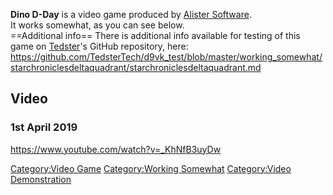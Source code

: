 <strong>Dino D-Day</strong> is a video game produced by [[Alister Software]].
<br />
It works somewhat, as you can see below.
<br />
==Additional info==
There is additional info available for testing of this game on [[User:Tedster|Tedster]]'s GitHub repository, here:
<br />
https://github.com/TedsterTech/d9vk_test/blob/master/working_somewhat/starchroniclesdeltaquadrant/starchroniclesdeltaquadrant.md

==Video==
===1st April 2019===
<youtube>https://www.youtube.com/watch?v=_KhNfB3uyDw</youtube>

[[Category:Video Game]]
[[Category:Working Somewhat]]
[[Category:Video Demonstration]]
